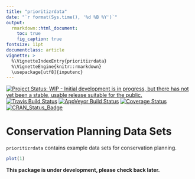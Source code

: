 ```yaml
---
title: "prioritizrdata"
date: "`r format(Sys.time(), '%d %B %Y')`"
output:
  rmarkdown::html_document:
    toc: true
    fig_caption: true
fontsize: 11pt
documentclass: article
vignette: >
  %\VignetteIndexEntry{prioritizrdata}
  %\VignetteEngine{knitr::rmarkdown}
  \usepackage[utf8]{inputenc}
---
```


[![Project Status: WIP - Initial development is in progress, but there has not yet been a stable, usable release suitable for the public.](http://www.repostatus.org/badges/latest/wip.svg)](http://www.repostatus.org/#wip)
[![Travis Build Status](https://img.shields.io/travis/prioritizr/prioritizrdata/master.svg?label=Mac%20OSX%20%26%20Linux)](https://travis-ci.org/prioritizr/prioritizrdata)
[![AppVeyor Build Status](https://img.shields.io/appveyor/ci/prioritizr/prioritizrdata/master.svg?label=Windows)](https://ci.appveyor.com/project/prioritizr/prioritizrdata)
[![Coverage Status](https://codecov.io/github/prioritizr/prioritizrdatadata/coverage.svg?branch=master)](https://codecov.io/github/prioritizr/prioritizrdata?branch=master)
[![CRAN_Status_Badge](http://www.r-pkg.org/badges/version/prioritizrdata)](https://CRAN.R-project.org/package=prioritizrdata)

# Conservation Planning Data Sets

`prioritizrdata` contains example data sets for conservation planning.

```r
plot(1)
```

**This package is under development, please check back later.**
